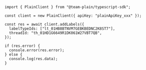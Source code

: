 ```tsx
import { PlainClient } from "@team-plain/typescript-sdk";

const client = new PlainClient({ apiKey: "plainApiKey_xxx" });

const res = await client.addLabels({
  labelTypeIds: ["lt_01HB8BTNVM7GEBKBEDNC2K8ST7"],
  threadId: "th_01HD1G6649R1DK061W27VBT7QB",
});

if (res.error) {
  console.error(res.error);
} else {
  console.log(res.data);
}
```
